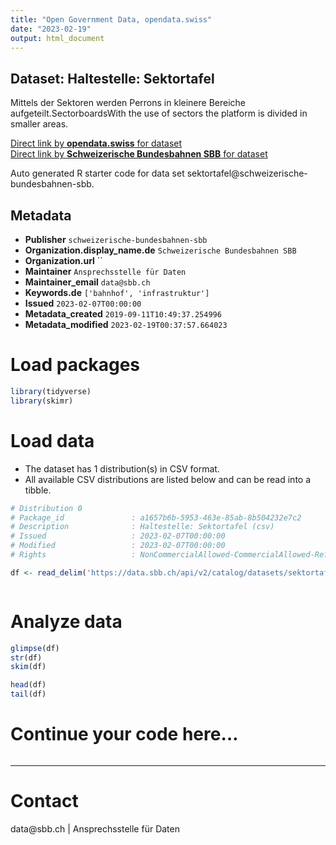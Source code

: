 ```yaml
---
title: "Open Government Data, opendata.swiss"
date: "2023-02-19"
output: html_document
---
```


## Dataset: Haltestelle: Sektortafel

Mittels der Sektoren werden Perrons in kleinere Bereiche aufgeteilt.SectorboardsWith the use of sectors the platform is divided in smaller areas.

[Direct link by **opendata.swiss** for dataset](https://opendata.swiss/de/dataset/haltestelle-sektortafel1)<br>
[Direct link by **Schweizerische Bundesbahnen SBB** for dataset](https://data.sbb.ch/explore/dataset/sektortafel/)

Auto generated R starter code for data set sektortafel@schweizerische-bundesbahnen-sbb.

## Metadata

- **Publisher** `schweizerische-bundesbahnen-sbb`
- **Organization.display_name.de** `Schweizerische Bundesbahnen SBB`
- **Organization.url** ``
- **Maintainer** `Ansprechsstelle für Daten`
- **Maintainer_email** `data@sbb.ch`
- **Keywords.de** `['bahnhof', 'infrastruktur']`
- **Issued** `2023-02-07T00:00:00`
- **Metadata_created** `2019-09-11T10:49:37.254996`
- **Metadata_modified** `2023-02-19T00:37:57.664023`


# Load packages

```r

library(tidyverse)
library(skimr)

```

# Load data

-   The dataset has 1 distribution(s) in CSV format.
-   All available CSV distributions are listed below and can be read into a tibble.

```r

# Distribution 0
# Package_id               : a1657b6b-5953-463e-85ab-8b504232e7c2
# Description              : Haltestelle: Sektortafel (csv)
# Issued                   : 2023-02-07T00:00:00
# Modified                 : 2023-02-07T00:00:00
# Rights                   : NonCommercialAllowed-CommercialAllowed-ReferenceRequired

df <- read_delim('https://data.sbb.ch/api/v2/catalog/datasets/sektortafel/exports/csv')



```

# Analyze data

```r

glimpse(df)
str(df)
skim(df)

head(df)
tail(df)

```

# Continue your code here...

```r

```

------------------------------------------------------------------------

# Contact

data@sbb.ch | Ansprechsstelle für Daten
